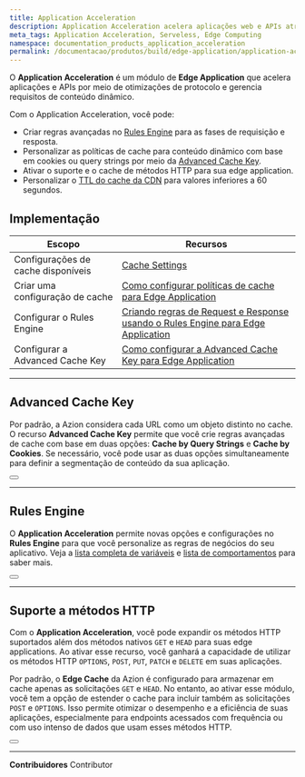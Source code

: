 ```yaml
---
title: Application Acceleration
description: Application Acceleration acelera aplicações web e APIs através da otimização de protocolo e do gerenciamento de requisitos de conteúdo dinâmico.
meta_tags: Application Acceleration, Serveless, Edge Computing
namespace: documentation_products_application_acceleration
permalink: /documentacao/produtos/build/edge-application/application-acceleration/
---
```


O **Application Acceleration** é um módulo de **Edge Application** que acelera aplicações e APIs por meio de otimizações de protocolo e gerencia requisitos de conteúdo dinâmico.

Com o Application Acceleration, você pode:

- Criar regras avançadas no [Rules Engine](/pt-br/documentacao/produtos/edge-application/rules-engine/) para as fases de requisição e resposta.
- Personalizar as políticas de cache para conteúdo dinâmico com base em cookies ou query strings por meio da [Advanced Cache Key](/pt-br/documentacao/produtos/edge-application/cache-settings/#advanced-cache-key/).
- Ativar o suporte e o cache de métodos HTTP para sua edge application.
- Personalizar o [TTL do cache da CDN](/pt-br/documentacao/produtos/edge-application/cache-settings/#cdn-cache-settings) para valores inferiores a 60 segundos.

## Implementação

| Escopo | Recursos |
| --- | --- |
| Configurações de cache disponíveis | [Cache Settings](/pt-br/documentacao/produtos/edge-application/cache-settings/) |
| Criar uma configuração de cache | [Como configurar políticas de cache para Edge Application](/pt-br/documentacao/produtos/guias/edge-caching/) |
| Configurar o Rules Engine | [Criando regras de Request e Response usando o Rules Engine para Edge Application](/pt-br/documentacao/produtos/guias/sites-estaticos-na-edge/) |
| Configurar a Advanced Cache Key | [Como configurar a Advanced Cache Key para Edge Application](/pt-br/documentacao/produtos/guias/desempenho-apis-sites-application-acceleration/) |

---

## Advanced Cache Key

Por padrão, a Azion considera cada URL como um objeto distinto no cache. O recurso **Advanced Cache Key** permite que você crie regras avançadas de cache com base em duas opções: **Cache by Query Strings** e **Cache by Cookies**. Se necessário, você pode usar as duas opções simultaneamente para definir a segmentação de conteúdo da sua aplicação.

<Button href="/pt-br/documentacao/produtos/edge-application/cache-settings/#advanced-cache-key" text="Saiba mais sobre Advanced Cache Key"></Button>

---

## Rules Engine

O **Application Acceleration** permite novas opções e configurações no **Rules Engine** para que você personalize as regras de negócios do seu aplicativo. Veja a [lista completa de variáveis](/pt-br/documentacao/produtos/edge-application/rules-engine/#variables) e [lista de comportamentos](/pt-br/documentacao/produtos/edge-application/rules-engine/#behaviors) para saber mais.

<Button href="/pt-br/documentacao/produtos/edge-application/rules-engine/" text="Saiba mais sobre Rules Engine"></Button>

---

## Suporte a métodos HTTP

Com o **Application Acceleration**, você pode expandir os métodos HTTP suportados além dos métodos nativos `GET` e `HEAD` para suas edge applications. Ao ativar esse recurso, você ganhará a capacidade de utilizar os métodos HTTP `OPTIONS`, `POST`, `PUT`, `PATCH` e `DELETE` em suas aplicações.

Por padrão, o **Edge Cache** da Azion é configurado para armazenar em cache apenas as solicitações `GET` e `HEAD`. No entanto, ao ativar esse módulo, você tem a opção de estender o cache para incluir também as solicitações `POST` e `OPTIONS`. Isso permite otimizar o desempenho e a eficiência de suas aplicações, especialmente para endpoints acessados com frequência ou com uso intenso de dados que usam esses métodos HTTP.

<Button href="/pt-br/documentacao/produtos/edge-application/cache-settings/#cache-de-métodos-http" text="Saiba mais sobre cache de métodos HTTP"></Button>



---


**Contribuidores** <ContributorList>Contributor</ContributorList>
